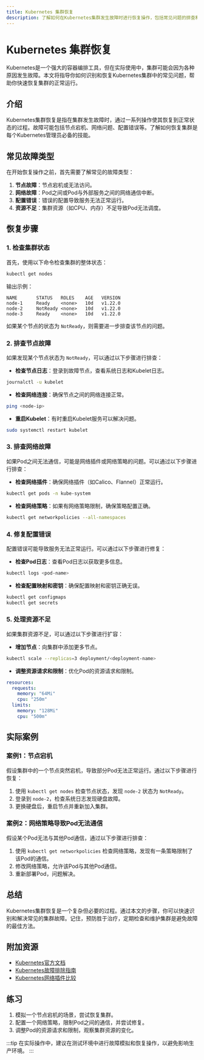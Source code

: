 ```yaml
---
title: Kubernetes 集群恢复
description: 了解如何在Kubernetes集群发生故障时进行恢复操作，包括常见问题的排查和修复方法。
---
```


# Kubernetes 集群恢复

Kubernetes是一个强大的容器编排工具，但在实际使用中，集群可能会因为各种原因发生故障。本文将指导你如何识别和恢复Kubernetes集群中的常见问题，帮助你快速恢复集群的正常运行。

## 介绍

Kubernetes集群恢复是指在集群发生故障时，通过一系列操作使其恢复到正常状态的过程。故障可能包括节点宕机、网络问题、配置错误等。了解如何恢复集群是每个Kubernetes管理员必备的技能。

## 常见故障类型

在开始恢复操作之前，首先需要了解常见的故障类型：

1. **节点故障**：节点宕机或无法访问。
2. **网络故障**：Pod之间或Pod与外部服务之间的网络通信中断。
3. **配置错误**：错误的配置导致服务无法正常运行。
4. **资源不足**：集群资源（如CPU、内存）不足导致Pod无法调度。

## 恢复步骤

### 1. 检查集群状态

首先，使用以下命令检查集群的整体状态：

```bash
kubectl get nodes
```

输出示例：

```plaintext
NAME       STATUS   ROLES    AGE   VERSION
node-1     Ready    <none>   10d   v1.22.0
node-2     NotReady <none>   10d   v1.22.0
node-3     Ready    <none>   10d   v1.22.0
```

如果某个节点的状态为 `NotReady`，则需要进一步排查该节点的问题。

### 2. 排查节点故障

如果发现某个节点状态为 `NotReady`，可以通过以下步骤进行排查：

- **检查节点日志**：登录到故障节点，查看系统日志和Kubelet日志。

```bash
journalctl -u kubelet
```

- **检查网络连接**：确保节点之间的网络连接正常。

```bash
ping <node-ip>
```

- **重启Kubelet**：有时重启Kubelet服务可以解决问题。

```bash
sudo systemctl restart kubelet
```

### 3. 排查网络故障

如果Pod之间无法通信，可能是网络插件或网络策略的问题。可以通过以下步骤进行排查：

- **检查网络插件**：确保网络插件（如Calico、Flannel）正常运行。

```bash
kubectl get pods -n kube-system
```

- **检查网络策略**：如果有网络策略限制，确保策略配置正确。

```bash
kubectl get networkpolicies --all-namespaces
```

### 4. 修复配置错误

配置错误可能导致服务无法正常运行。可以通过以下步骤进行修复：

- **检查Pod日志**：查看Pod日志以获取更多信息。

```bash
kubectl logs <pod-name>
```

- **检查配置映射和密钥**：确保配置映射和密钥正确无误。

```bash
kubectl get configmaps
kubectl get secrets
```

### 5. 处理资源不足

如果集群资源不足，可以通过以下步骤进行扩容：

- **增加节点**：向集群中添加更多节点。

```bash
kubectl scale --replicas=3 deployment/<deployment-name>
```

- **调整资源请求和限制**：优化Pod的资源请求和限制。

```yaml
resources:
  requests:
    memory: "64Mi"
    cpu: "250m"
  limits:
    memory: "128Mi"
    cpu: "500m"
```

## 实际案例

### 案例1：节点宕机

假设集群中的一个节点突然宕机，导致部分Pod无法正常运行。通过以下步骤进行恢复：

1. 使用 `kubectl get nodes` 检查节点状态，发现 `node-2` 状态为 `NotReady`。
2. 登录到 `node-2`，检查系统日志发现硬盘故障。
3. 更换硬盘后，重启节点并重新加入集群。

### 案例2：网络策略导致Pod无法通信

假设某个Pod无法与其他Pod通信，通过以下步骤进行排查：

1. 使用 `kubectl get networkpolicies` 检查网络策略，发现有一条策略限制了该Pod的通信。
2. 修改网络策略，允许该Pod与其他Pod通信。
3. 重新部署Pod，问题解决。

## 总结

Kubernetes集群恢复是一个复杂但必要的过程。通过本文的步骤，你可以快速识别和解决常见的集群故障。记住，预防胜于治疗，定期检查和维护集群是避免故障的最佳方法。

## 附加资源

- [Kubernetes官方文档](https://kubernetes.io/docs/home/)
- [Kubernetes故障排除指南](https://kubernetes.io/docs/tasks/debug-application-cluster/troubleshooting/)
- [Kubernetes网络插件比较](https://kubernetes.io/docs/concepts/cluster-administration/networking/)

## 练习

1. 模拟一个节点宕机的场景，尝试恢复集群。
2. 配置一个网络策略，限制Pod之间的通信，并尝试修复。
3. 调整Pod的资源请求和限制，观察集群资源的变化。

:::tip
在实际操作中，建议在测试环境中进行故障模拟和恢复操作，以避免影响生产环境。
:::